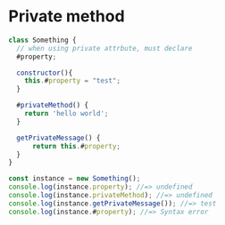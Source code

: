 # Private method

```javascript
class Something {
  // when using private attrbute, must declare
  #property;

  constructor(){
    this.#property = "test";
  }

  #privateMethod() {
    return 'hello world';
  }

  getPrivateMessage() {
      return this.#property;
  }
}

const instance = new Something();
console.log(instance.property); //=> undefined
console.log(instance.privateMethod); //=> undefined
console.log(instance.getPrivateMessage()); //=> test
console.log(instance.#property); //=> Syntax error
```
